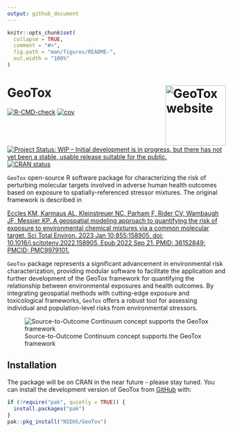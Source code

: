 ```yaml
---
output: github_document
---
```


<!-- README.md is generated from README.Rmd. Please edit that file -->

```r
knitr::opts_chunk$set(
  collapse = TRUE,
  comment = "#>",
  fig.path = "man/figures/README-",
  out.width = "100%"
)
```

# GeoTox <a href="https://niehs.github.io/GeoTox/"><img src="man/figures/logo.svg" align="right" height="139" alt="GeoTox website" /></a>


<!-- badges: start -->

[![R-CMD-check](https://github.com/NIEHS/GeoTox/actions/workflows/check-release.yaml/badge.svg)](https://github.com/NIEHS/GeoTox/actions/workflows/check-release.yaml)
[![cov](https://NIEHS.github.io/GeoTox/badges/coverage.svg)](https://github.com/NIEHS/GeoTox/actions)
[![Project Status: WIP – Initial development is in progress, but there has not yet been a stable, usable release suitable for the public.](https://www.repostatus.org/badges/latest/wip.svg)](https://www.repostatus.org/#wip)
[![CRAN status](https://www.r-pkg.org/badges/version/GeoTox)](https://CRAN.R-project.org/package=GeoTox)

<!-- badges: end -->


`GeoTox` open-source R software package for characterizing the risk of perturbing molecular targets involved in adverse human health outcomes based on exposure to spatially-referenced stressor mixtures. The original framework is described in

[Eccles KM, Karmaus AL, Kleinstreuer NC, Parham F, Rider CV, Wambaugh JF, Messier KP. A geospatial modeling approach to quantifying the risk of exposure to environmental chemical mixtures via a common molecular target. Sci Total Environ. 2023 Jan 10;855:158905. doi: 10.1016/j.scitotenv.2022.158905. Epub 2022 Sep 21. PMID: 36152849; PMCID: PMC9979101.](https://pubmed.ncbi.nlm.nih.gov/36152849/)

`GeoTox` package represents a significant advancement in environmental risk characterization, providing modular software to facilitate the application and further development of the GeoTox framework for quantifying the relationship between environmental exposures and health outcomes. By integrating geospatial methods with cutting-edge exposure and toxicological frameworks, `GeoTox` offers a robust tool for assessing individual and population-level risks from environmental stressors. 

![Source-to-Outcome Continuum concept supports the GeoTox framework](man/figures/Exposome-Cascade.png)

## Installation

The package will be on CRAN in the near future - please stay tuned. You can install the development version of GeoTox from
[GitHub](https://github.com/) with:

```r
if (!require("pak", quietly = TRUE)) {
  install.packages("pak")
}
pak::pkg_install("NIEHS/GeoTox")
```

